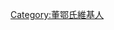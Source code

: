 {{Userbox
  |border-c = #000000
  |border-s = 1
  |info-s   = 9
  |info-c   = #c0c0c0
  |info-fc  = #000000
  |info     = 這個用戶姓[[董鄂氏|董鄂]]。
  |id      =[[File:Donggo.png|35px]]
  |id-c     = #ffffff
  |id-s     = 16
  |id-fc    = #000000

}}

[[Category:董鄂氏維基人]]